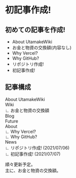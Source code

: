 # 初記事作成!
## 初めての記事を作成!  
 - About UtamakeWiki
 - お金と物資の交換額(内容なし)
 - Why Vercel?
 - Why GitHub?
 - リポジトリ作成!
 - 初記事作成!

## 記事構成
About UtamakeWiki  
Wiki  
∟ お金と物資の交換額  
Blog  
Future  
About  
∟ Why Vercel?  
∟ Why GitHub?  
News  
∟ リポジトリ作成! (2021/07/06)  
∟ 初記事作成! (2021/07/07)  

順々更新予定。  
主に、お金と物資の交換額。
